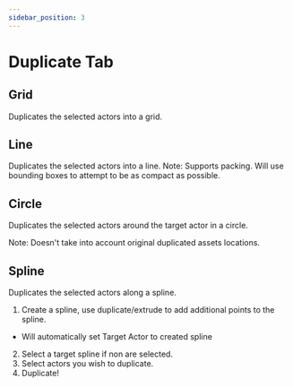 ---
sidebar_position: 3
---

# Duplicate Tab



## Grid

Duplicates the selected actors into a grid. 



## Line



Duplicates the selected actors into a line.
Note: Supports packing. Will use bounding boxes to attempt to be as compact as possible.


## Circle

Duplicates the selected actors around the target actor in a circle. 

Note: Doesn't take into account original duplicated assets locations. 



## Spline


Duplicates the selected actors along a spline.

1. Create a spline, use duplicate/extrude to add additional points to the spline.
 * Will automatically set Target Actor to created spline
2. Select a target spline if non are selected.
3. Select actors you wish to duplicate.
4. Duplicate!






